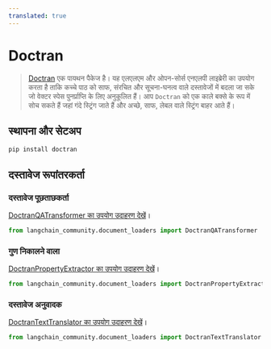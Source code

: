 ```yaml
---
translated: true
---
```


# Doctran

>[Doctran](https://github.com/psychic-api/doctran) एक पायथन पैकेज है। यह एलएलएम और ओपन-सोर्स एनएलपी लाइब्रेरी का उपयोग करता है ताकि कच्चे पाठ को साफ, संरचित और सूचना-घनत्व वाले दस्तावेजों में बदला जा सके जो वेक्टर स्पेस पुनर्प्राप्ति के लिए अनुकूलित हैं। आप `Doctran` को एक काले बक्से के रूप में सोच सकते हैं जहां गंदे स्ट्रिंग जाते हैं और अच्छे, साफ, लेबल वाले स्ट्रिंग बाहर आते हैं।

## स्थापना और सेटअप

```bash
pip install doctran
```

## दस्तावेज रूपांतरकर्ता

### दस्तावेज पूछताछकर्ता

[DoctranQATransformer का उपयोग उदाहरण देखें](/docs/integrations/document_transformers/doctran_interrogate_document)।

```python
from langchain_community.document_loaders import DoctranQATransformer
```

### गुण निकालने वाला

[DoctranPropertyExtractor का उपयोग उदाहरण देखें](/docs/integrations/document_transformers/doctran_extract_properties)।

```python
from langchain_community.document_loaders import DoctranPropertyExtractor
```

### दस्तावेज अनुवादक

[DoctranTextTranslator का उपयोग उदाहरण देखें](/docs/integrations/document_transformers/doctran_translate_document)।

```python
from langchain_community.document_loaders import DoctranTextTranslator
```
